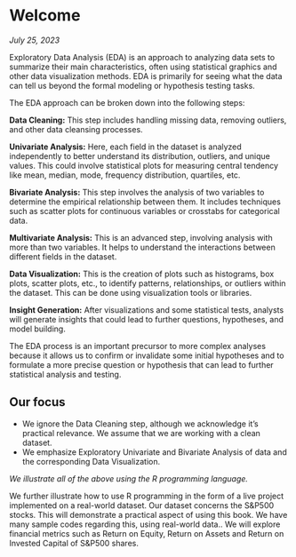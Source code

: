 # Welcome {.unnumbered}

*July 25, 2023*

Exploratory Data Analysis (EDA) is an approach to analyzing data sets to summarize their main characteristics, often using statistical graphics and other data visualization methods. EDA is primarily for seeing what the data can tell us beyond the formal modeling or hypothesis testing tasks.

The EDA approach can be broken down into the following steps:

**Data Cleaning:** This step includes handling missing data, removing outliers, and other data cleansing processes.

**Univariate Analysis:** Here, each field in the dataset is analyzed independently to better understand its distribution, outliers, and unique values. This could involve statistical plots for measuring central tendency like mean, median, mode, frequency distribution, quartiles, etc.

**Bivariate Analysis:** This step involves the analysis of two variables to determine the empirical relationship between them. It includes techniques such as scatter plots for continuous variables or crosstabs for categorical data.

**Multivariate Analysis:** This is an advanced step, involving analysis with more than two variables. It helps to understand the interactions between different fields in the dataset.

**Data Visualization:** This is the creation of plots such as histograms, box plots, scatter plots, etc., to identify patterns, relationships, or outliers within the dataset. This can be done using visualization tools or libraries.

**Insight Generation:** After visualizations and some statistical tests, analysts will generate insights that could lead to further questions, hypotheses, and model building.

The EDA process is an important precursor to more complex analyses because it allows us to confirm or invalidate some initial hypotheses and to formulate a more precise question or hypothesis that can lead to further statistical analysis and testing.

## Our focus

-   We ignore the Data Cleaning step, although we acknowledge it's practical relevance. We assume that we are working with a clean dataset.
-   We emphasize Exploratory Univariate and Bivariate Analysis of data and the corresponding Data Visualization.

*We illustrate all of the above using the R programming language.*

We further illustrate how to use R programming in the form of a live project implemented on a real-world dataset. Our dataset concerns the S&P500 stocks. This will demonstrate a practical aspect of using this book. We have many sample codes regarding this, using real-world data.. We will explore financial metrics such as Return on Equity, Return on Assets and Return on Invested Capital of S&P500 shares.
